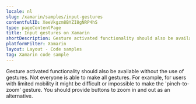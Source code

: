 ```yaml
---
locale: nl
slug: /xamarin/samples/input-gestures
contentfulID: XeeVkgzm8BYZI8gNRP4hS
type: pageContentPage
title: Input gestures on Xamarin
shortDescription: Gesture activated functionality should also be available without the use of gestures.
platformFilter: Xamarin
layout: Layout - Code samples
tag: Xamarin code sample
---
```


Gesture activated functionality should also be available without the use of gestures. Not everyone is able to make all gestures. For example, for users with limited mobility it might be difficult or impossible to make the 'pinch-to-zoom' gesture. You should provide buttons to zoom in and out as an alternative.

<CodeSample id="input-gestures" locale="nl" platform="xamarin"/>